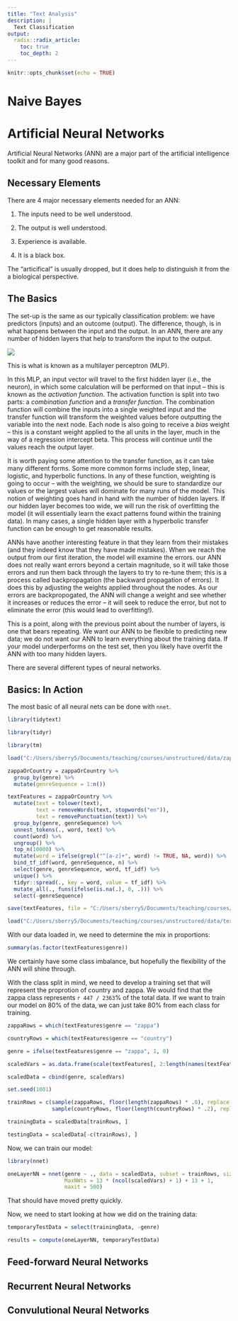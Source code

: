```yaml
---
title: "Text Analysis"
description: |
  Text Classification
output:
  radix::radix_article:
    toc: true
    toc_depth: 2
---
```


```r
knitr::opts_chunk$set(echo = TRUE)
```


# Naive Bayes

# Artificial Neural Networks

Artificial Neural Networks (ANN) are a major part of the artificial intelligence toolkit and for many good reasons.

## Necessary Elements

There are 4 major necessary elements needed for an ANN:

1.  The inputs need to be well understood.

2.  The output is well understood.

3.  Experience is available.

4.  It is a black box.

<aside>
The "articifical" is usually dropped, but it does help to distinguish it from the a biological perspective.
</aside>


## The Basics 

The set-up is the same as our typically classification problem: we have predictors (inputs) and an outcome (output). The difference, though, is in what happens between the input and the output. In an ANN, there are any number of hidden layers that help to transform the input to the output. 

![](nnImage.png)

This is what is known as a multilayer perceptron (MLP).

In this MLP, an input vector will travel to the first hidden layer (i.e., the neuron), in which some calculation will be performed on that input -- this is known as the *activation function*. The activation function is split into two parts: a *combination function* and a *transfer function*. The combination function will combine the inputs into a single weighted input and the transfer function will transform the weighted values before outputting the variable into the next node. Each node is also going to receive a *bias* weight -- this is a constant weight applied to the all units in the layer, much in the way of a regression intercept beta. This process will continue until the values reach the output layer.

It is worth paying some attention to the transfer function, as it can take many different forms. Some more common forms include step, linear, logistic, and hyperbolic functions. In any of these function, weighting is going to occur -- with the weighting, we should be sure to standardize our values or the largest values will dominate for many runs of the model. This notion of weighting goes hand in hand with the number of hidden layers. If our hidden layer becomes too wide, we will run the risk of overfitting the model (it will essentially learn the exact patterns found within the training data). In many cases, a single hidden layer with a hyperbolic transfer function can be enough to get reasonable results.

ANNs have another interesting feature in that they learn from their mistakes (and they indeed know that they have made mistakes). When we reach the output from our first iteration, the model will examine the errors. our ANN does not really want errors beyond a certain magnitude, so it will take those errors and run them back through the layers to try to re-tune them; this is a process called backpropagation (the backward propagation of errors). It does this by adjusting the weights applied throughout the nodes. As our errors are backpropogated, the ANN will change a weight and see whether it increases or reduces the error -- it will seek to reduce the error, but not to eliminate the error (this would lead to overfitting!).

This is a point, along with the previous point about the number of layers, is one that bears repeating. We want our ANN to be flexible to predicting new data; we do not want our ANN to learn everything about the training data. If your model underperforms on the test set, then you likely have overfit the ANN with too many hidden layers. 

There are several different types of neural networks.

## Basics: In Action

The most basic of all neural nets can be done with `nnet`. 

```r
library(tidytext)

library(tidyr)

library(tm)

load("C:/Users/sberry5/Documents/teaching/courses/unstructured/data/zappaOrCountry.RData")

zappaOrCountry = zappaOrCountry %>% 
  group_by(genre) %>% 
  mutate(genreSequence = 1:n())

textFeatures = zappaOrCountry %>% 
  mutate(text = tolower(text),
         text = removeWords(text, stopwords("en")), 
         text = removePunctuation(text)) %>% 
  group_by(genre, genreSequence) %>% 
  unnest_tokens(., word, text) %>% 
  count(word) %>% 
  ungroup() %>% 
  top_n(10000) %>% 
  mutate(word = ifelse(grepl("^[a-z]+", word) != TRUE, NA, word)) %>% 
  bind_tf_idf(word, genreSequence, n) %>% 
  select(genre, genreSequence, word, tf_idf) %>% 
  unique() %>% 
  tidyr::spread(., key = word, value = tf_idf) %>% 
  mutate_all(., funs(ifelse(is.na(.), 0, .))) %>% 
  select(-genreSequence)

save(textFeatures, file = "C:/Users/sberry5/Documents/teaching/courses/unstructured/data/textFeatures.RData")
```

```r
load("C:/Users/sberry5/Documents/teaching/courses/unstructured/data/textFeatures.RData")
```

With our data loaded in, we need to determine the mix in proportions:

```r
summary(as.factor(textFeatures$genre))
```

We certainly have some class imbalance, but hopefully the flexibility of the ANN will shine through.

With the class split in mind, we need to develop a training set that will represent the proprotion of country and zappa. We would find that the zappa class represents `r 447 / 2363`% of the total data. If we want to train our model on 80% of the data, we can just take 80% from each class for training.

```r
zappaRows = which(textFeatures$genre == "zappa")

countryRows = which(textFeatures$genre == "country")

genre = ifelse(textFeatures$genre == "zappa", 1, 0)

scaledVars = as.data.frame(scale(textFeatures[, 2:length(names(textFeatures))]))

scaledData = cbind(genre, scaledVars)

set.seed(1001)

trainRows = c(sample(zappaRows, floor(length(zappaRows) * .8), replace = FALSE), 
              sample(countryRows, floor(length(countryRows) * .2), replace = FALSE))

trainingData = scaledData[trainRows, ]

testingData = scaledData[-c(trainRows), ]
```

Now, we can train our model:

```r
library(nnet)

oneLayerNN = nnet(genre ~ ., data = scaledData, subset = trainRows, size = 2, 
                  MaxNWts = 13 * (ncol(scaledVars) + 1) + 13 + 1, 
                  maxit = 500)
```
That should have moved pretty quickly.

Now, we need to start looking at how we did on the training data:

```r
temporaryTestData = select(trainingData, -genre)

results = compute(oneLayerNN, temporaryTestData)
```


## Feed-forward Neural Networks

## Recurrent Neural Networks

## Convulutional Neural Networks